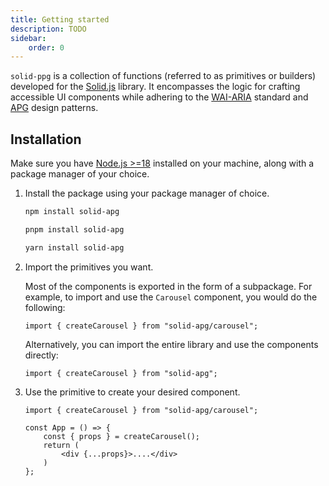 ```yaml
---
title: Getting started
description: TODO
sidebar:
    order: 0
---
```


`solid-ppg` is a collection of functions (referred to as primitives or builders) developed for the [Solid.js](https://www.solidjs.com) library.
It encompasses the logic for crafting accessible UI components while adhering to the [WAI-ARIA](https://www.w3.org/TR/wai-aria) standard and [APG](https://www.w3.org/WAI/ARIA/apg/patterns) design patterns.

## Installation

Make sure you have [Node.js >=18](https://nodejs.org/en) installed on your machine, along with a package manager of your choice.


<Steps>

1. Install the package using your package manager of choice.

    <Tabs>
    <TabItem label="npm">

    ```sh
    npm install solid-apg
    ```

    </TabItem>
    <TabItem label="pnpm">

    ```sh
    pnpm install solid-apg
    ```

    </TabItem>
    <TabItem label="Yarn">

    ```sh
    yarn install solid-apg
    ```

    </TabItem>
    </Tabs>

2. Import the primitives you want.

    Most of the components is exported in the form of a subpackage. For example, to import and use the `Carousel` component, you would do the following:

    ```tsx
    import { createCarousel } from "solid-apg/carousel";
    ```

    Alternatively, you can import the entire library and use the components directly:

    ```tsx
    import { createCarousel } from "solid-apg";
    ```

3. Use the primitive to create your desired component.

    ```tsx
    import { createCarousel } from "solid-apg/carousel";

    const App = () => {
        const { props } = createCarousel();
        return (
            <div {...props}>....</div>
        )
    };
    ```

</Steps>
